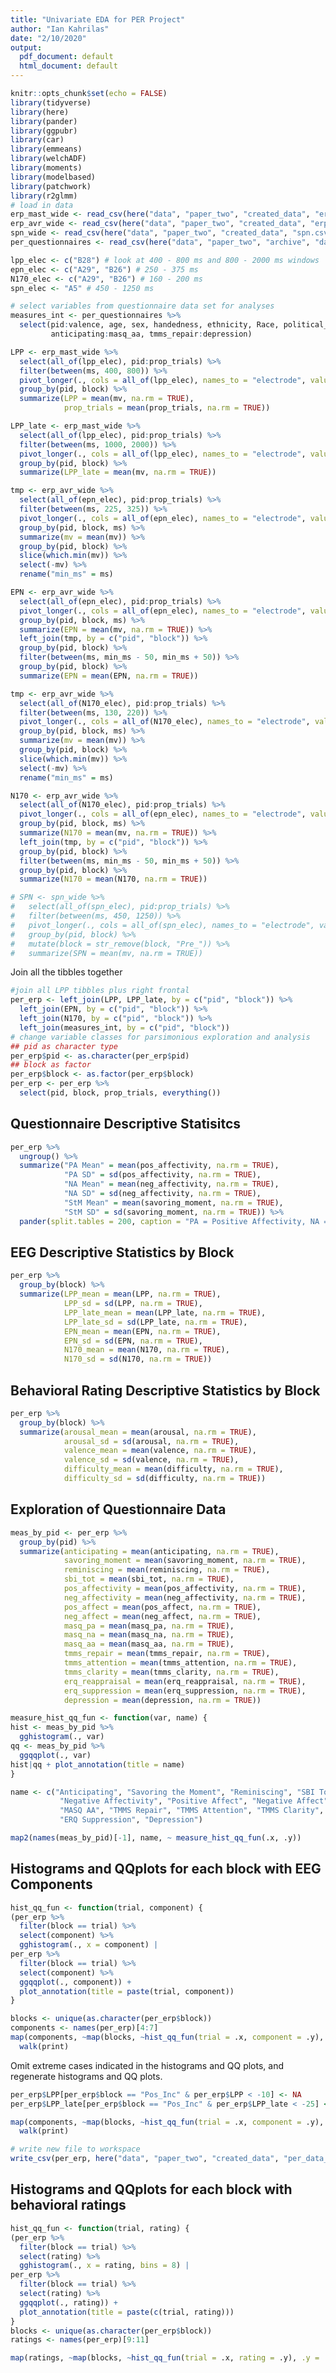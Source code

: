 ```yaml
---
title: "Univariate EDA for PER Project"
author: "Ian Kahrilas"
date: "2/10/2020"
output:
  pdf_document: default
  html_document: default
---
```

```r
knitr::opts_chunk$set(echo = FALSE)
library(tidyverse)
library(here)
library(pander)
library(ggpubr)
library(car)
library(emmeans)
library(welchADF)
library(moments)
library(modelbased)
library(patchwork)
library(r2glmm)
# load in data
erp_mast_wide <- read_csv(here("data", "paper_two", "created_data", "erp_mast.csv"))
erp_avr_wide <- read_csv(here("data", "paper_two", "created_data", "erp_avr.csv"))
spn_wide <- read_csv(here("data", "paper_two", "created_data", "spn.csv"))
per_questionnaires <- read_csv(here("data", "paper_two", "archive", "data_from_PER_R_project", "created_data", "per_measures.csv"))
```

```r
lpp_elec <- c("B28") # look at 400 - 800 ms and 800 - 2000 ms windows
epn_elec <- c("A29", "B26") # 250 - 375 ms
N170_elec <- c("A29", "B26") # 160 - 200 ms
spn_elec <- "A5" # 450 - 1250 ms

# select variables from questionnaire data set for analyses
measures_int <- per_questionnaires %>% 
  select(pid:valence, age, sex, handedness, ethnicity, Race, political_orientation, coffee_typical_day:typical_sleep_hours,
         anticipating:masq_aa, tmms_repair:depression)

LPP <- erp_mast_wide %>%
  select(all_of(lpp_elec), pid:prop_trials) %>% 
  filter(between(ms, 400, 800)) %>%
  pivot_longer(., cols = all_of(lpp_elec), names_to = "electrode", values_to = "mv") %>% 
  group_by(pid, block) %>% 
  summarize(LPP = mean(mv, na.rm = TRUE),
            prop_trials = mean(prop_trials, na.rm = TRUE))

LPP_late <- erp_mast_wide %>%
  select(all_of(lpp_elec), pid:prop_trials) %>% 
  filter(between(ms, 1000, 2000)) %>%
  pivot_longer(., cols = all_of(lpp_elec), names_to = "electrode", values_to = "mv") %>% 
  group_by(pid, block) %>% 
  summarize(LPP_late = mean(mv, na.rm = TRUE))

tmp <- erp_avr_wide %>% 
  select(all_of(epn_elec), pid:prop_trials) %>% 
  filter(between(ms, 225, 325)) %>% 
  pivot_longer(., cols = all_of(epn_elec), names_to = "electrode", values_to = "mv") %>% 
  group_by(pid, block, ms) %>% 
  summarize(mv = mean(mv)) %>% 
  group_by(pid, block) %>% 
  slice(which.min(mv)) %>% 
  select(-mv) %>% 
  rename("min_ms" = ms)

EPN <- erp_avr_wide %>%
  select(all_of(epn_elec), pid:prop_trials) %>% 
  pivot_longer(., cols = all_of(epn_elec), names_to = "electrode", values_to = "mv") %>% 
  group_by(pid, block, ms) %>% 
  summarize(EPN = mean(mv, na.rm = TRUE)) %>% 
  left_join(tmp, by = c("pid", "block")) %>% 
  group_by(pid, block) %>% 
  filter(between(ms, min_ms - 50, min_ms + 50)) %>% 
  group_by(pid, block) %>% 
  summarize(EPN = mean(EPN, na.rm = TRUE))

tmp <- erp_avr_wide %>% 
  select(all_of(N170_elec), pid:prop_trials) %>% 
  filter(between(ms, 130, 220)) %>% 
  pivot_longer(., cols = all_of(N170_elec), names_to = "electrode", values_to = "mv") %>% 
  group_by(pid, block, ms) %>% 
  summarize(mv = mean(mv)) %>% 
  group_by(pid, block) %>% 
  slice(which.min(mv)) %>% 
  select(-mv) %>% 
  rename("min_ms" = ms)

N170 <- erp_avr_wide %>%
  select(all_of(N170_elec), pid:prop_trials) %>% 
  pivot_longer(., cols = all_of(epn_elec), names_to = "electrode", values_to = "mv") %>% 
  group_by(pid, block, ms) %>% 
  summarize(N170 = mean(mv, na.rm = TRUE)) %>% 
  left_join(tmp, by = c("pid", "block")) %>% 
  group_by(pid, block) %>% 
  filter(between(ms, min_ms - 50, min_ms + 50)) %>% 
  group_by(pid, block) %>% 
  summarize(N170 = mean(N170, na.rm = TRUE))

# SPN <- spn_wide %>% 
#   select(all_of(spn_elec), pid:prop_trials) %>% 
#   filter(between(ms, 450, 1250)) %>% 
#   pivot_longer(., cols = all_of(spn_elec), names_to = "electrode", values_to = "mv") %>% 
#   group_by(pid, block) %>% 
#   mutate(block = str_remove(block, "Pre_")) %>% 
#   summarize(SPN = mean(mv, na.rm = TRUE))
```

Join all the tibbles together
```r
#join all LPP tibbles plus right frontal
per_erp <- left_join(LPP, LPP_late, by = c("pid", "block")) %>%
  left_join(EPN, by = c("pid", "block")) %>%
  left_join(N170, by = c("pid", "block")) %>%
  left_join(measures_int, by = c("pid", "block"))
# change variable classes for parsimonious exploration and analysis
## pid as character type
per_erp$pid <- as.character(per_erp$pid)
## block as factor
per_erp$block <- as.factor(per_erp$block)
per_erp <- per_erp %>% 
  select(pid, block, prop_trials, everything())
```

## Questionnaire Descriptive Statisitcs

```r
per_erp %>% 
  ungroup() %>% 
  summarize("PA Mean" = mean(pos_affectivity, na.rm = TRUE),
            "PA SD" = sd(pos_affectivity, na.rm = TRUE),
            "NA Mean" = mean(neg_affectivity, na.rm = TRUE),
            "NA SD" = sd(neg_affectivity, na.rm = TRUE),
            "StM Mean" = mean(savoring_moment, na.rm = TRUE),
            "StM SD" = sd(savoring_moment, na.rm = TRUE)) %>% 
  pander(split.tables = 200, caption = "PA = Positive Affectivity, NA = Negative Affectivity, StM = Savoring the Moment")
```

## EEG Descriptive Statistics by Block

```r
per_erp %>% 
  group_by(block) %>% 
  summarize(LPP_mean = mean(LPP, na.rm = TRUE),
            LPP_sd = sd(LPP, na.rm = TRUE),
            LPP_late_mean = mean(LPP_late, na.rm = TRUE),
            LPP_late_sd = sd(LPP_late, na.rm = TRUE),
            EPN_mean = mean(EPN, na.rm = TRUE),
            EPN_sd = sd(EPN, na.rm = TRUE),
            N170_mean = mean(N170, na.rm = TRUE),
            N170_sd = sd(N170, na.rm = TRUE))
```

## Behavioral Rating Descriptive Statistics by Block

```r
per_erp %>% 
  group_by(block) %>% 
  summarize(arousal_mean = mean(arousal, na.rm = TRUE),
            arousal_sd = sd(arousal, na.rm = TRUE),
            valence_mean = mean(valence, na.rm = TRUE),
            valence_sd = sd(valence, na.rm = TRUE),
            difficulty_mean = mean(difficulty, na.rm = TRUE),
            difficulty_sd = sd(difficulty, na.rm = TRUE))
```

## Exploration of Questionnaire Data

```r
meas_by_pid <- per_erp %>% 
  group_by(pid) %>% 
  summarize(anticipating = mean(anticipating, na.rm = TRUE),
            savoring_moment = mean(savoring_moment, na.rm = TRUE),
            reminiscing = mean(reminiscing, na.rm = TRUE),
            sbi_tot = mean(sbi_tot, na.rm = TRUE),
            pos_affectivity = mean(pos_affectivity, na.rm = TRUE),
            neg_affectivity = mean(neg_affectivity, na.rm = TRUE),
            pos_affect = mean(pos_affect, na.rm = TRUE),
            neg_affect = mean(neg_affect, na.rm = TRUE),
            masq_pa = mean(masq_pa, na.rm = TRUE),
            masq_na = mean(masq_na, na.rm = TRUE),
            masq_aa = mean(masq_aa, na.rm = TRUE),
            tmms_repair = mean(tmms_repair, na.rm = TRUE),
            tmms_attention = mean(tmms_attention, na.rm = TRUE),
            tmms_clarity = mean(tmms_clarity, na.rm = TRUE),
            erq_reappraisal = mean(erq_reappraisal, na.rm = TRUE),
            erq_suppression = mean(erq_suppression, na.rm = TRUE),
            depression = mean(depression, na.rm = TRUE))

measure_hist_qq_fun <- function(var, name) {
hist <- meas_by_pid %>% 
  gghistogram(., var)
qq <- meas_by_pid %>% 
  ggqqplot(., var)
hist|qq + plot_annotation(title = name)
}

name <- c("Anticipating", "Savoring the Moment", "Reminiscing", "SBI Total", "Positive Affectivity",
           "Negative Affectivity", "Positive Affect", "Negative Affect", "MASQ PA", "MASQ NA",
           "MASQ AA", "TMMS Repair", "TMMS Attention", "TMMS Clarity", "ERQ Reappraisal",
           "ERQ Suppression", "Depression")

map2(names(meas_by_pid)[-1], name, ~ measure_hist_qq_fun(.x, .y))
```

## Histograms and QQplots for each block with EEG Components

```r
hist_qq_fun <- function(trial, component) {
(per_erp %>% 
  filter(block == trial) %>% 
  select(component) %>% 
  gghistogram(., x = component) |
per_erp %>% 
  filter(block == trial) %>% 
  select(component) %>% 
  ggqqplot(., component)) +
  plot_annotation(title = paste(trial, component))
}

blocks <- unique(as.character(per_erp$block))
components <- names(per_erp)[4:7]
map(components, ~map(blocks, ~hist_qq_fun(trial = .x, component = .y), .y = .x)) %>% 
  walk(print)
```
 
Omit extreme cases indicated in the histograms and QQ plots, and regenerate histograms and QQ plots.

```r
per_erp$LPP[per_erp$block == "Pos_Inc" & per_erp$LPP < -10] <- NA
per_erp$LPP_late[per_erp$block == "Pos_Inc" & per_erp$LPP_late < -25] <- NA

map(components, ~map(blocks, ~hist_qq_fun(trial = .x, component = .y), .y = .x)) %>% 
  walk(print)

# write new file to workspace
write_csv(per_erp, here("data", "paper_two", "created_data", "per_data_analyses_2020_5_19.csv"))
```

## Histograms and QQplots for each block with behavioral ratings

```r
hist_qq_fun <- function(trial, rating) {
(per_erp %>% 
  filter(block == trial) %>% 
  select(rating) %>% 
  gghistogram(., x = rating, bins = 8) |
per_erp %>% 
  filter(block == trial) %>% 
  select(rating) %>% 
  ggqqplot(., rating)) +
  plot_annotation(title = paste(c(trial, rating)))
}
blocks <- unique(as.character(per_erp$block))
ratings <- names(per_erp)[9:11]

map(ratings, ~map(blocks, ~hist_qq_fun(trial = .x, rating = .y), .y = .x))
```

